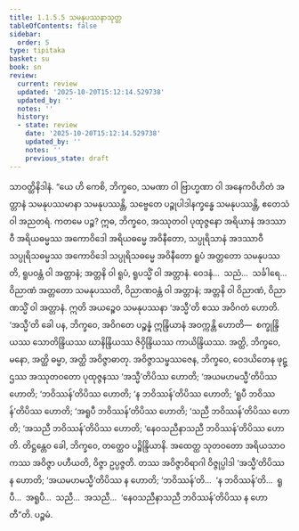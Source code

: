 ```yaml
---
title: 1.1.5.5 သမနုပဿနာသုတ္တ
tableOfContents: false
sidebar:
  order: 5
type: tipitaka
basket: su
book: sn
review:
  current: review
  updated: '2025-10-20T15:12:14.529738'
  updated_by: ''
  notes: ''
  history:
  - state: review
    date: '2025-10-20T15:12:14.529738'
    updated_by: ''
    notes: ''
    previous_state: draft
---
```



<DynamicBreadcrumb />


<ReviewStatus review={frontmatter.review} showDetails={true} />

<HypothesisAnnotation frontmatter={frontmatter} />

<Division number="47" book="sn" e="ch" v="18" p="286">

<Paragraph number="204" book="sn">
သာဝတ္ထိနိဒါနံ. “ယေ ဟိ ကေစိ, ဘိက္ခဝေ, သမဏာ ဝါ ဗြာဟ္မဏာ ဝါ အနေကဝိဟိတံ အတ္တာနံ သမနုပဿမာနာ သမနုပဿန္တိ, သဗ္ဗေတေ ပဉ္စုပါဒါနက္ခန္ဓေ သမနုပဿန္တိ, ဧတေသံ ဝါ အညတရံ. ကတမေ ပဉ္စ? ဣဓ, ဘိက္ခဝေ, အဿုတဝါ ပုထုဇ္ဇနော အရိယာနံ အဒဿာဝီ အရိယဓမ္မဿ အကောဝိဒေါ အရိယဓမ္မေ အဝိနီတော, သပ္ပုရိသာနံ အဒဿာဝီ သပ္ပုရိသဓမ္မဿ အကောဝိဒေါ သပ္ပုရိသဓမ္မေ အဝိနီတော ရူပံ အတ္တတော သမနုပဿတိ, ရူပဝန္တံ ဝါ အတ္တာနံ; အတ္တနိ ဝါ ရူပံ, ရူပသ္မိံ ဝါ အတ္တာနံ. ဝေဒနံ…  သညံ…  သင်္ခါရေ…  ဝိညာဏံ အတ္တတော သမနုပဿတိ, ဝိညာဏဝန္တံ ဝါ အတ္တာနံ; အတ္တနိ ဝါ ဝိညာဏံ, ဝိညာဏသ္မိံ ဝါ အတ္တာနံ.
</Paragraph>

<Paragraph number="205" book="sn">
ဣတိ အယဉ္စေဝ သမနုပဿနာ ‘အသ္မီ’တိ စဿ အဝိဂတံ ဟောတိ. ‘အသ္မီ’တိ ခေါ ပန, ဘိက္ခဝေ, အဝိဂတေ ပဉ္စန္နံ ဣန္ဒြိယာနံ အဝက္ကန္တိ ဟောတိ—  စက္ခုန္ဒြိယဿ သောတိန္ဒြိယဿ ဃာနိန္ဒြိယဿ ဇိဝှိန္ဒြိယဿ ကာယိန္ဒြိယဿ. အတ္ထိ, ဘိက္ခဝေ, မနော, အတ္ထိ ဓမ္မာ, အတ္ထိ အဝိဇ္ဇာဓာတု. အဝိဇ္ဇာသမ္ဖဿဇေန, ဘိက္ခဝေ, ဝေဒယိတေန ဖုဋ္ဌဿ အဿုတဝတော ပုထုဇ္ဇနဿ ‘အသ္မီ’တိပိဿ ဟောတိ; ‘အယမဟမသ္မီ’တိပိဿ ဟောတိ; ‘ဘဝိဿန်’တိပိဿ ဟောတိ; ‘န ဘဝိဿန်’တိပိဿ ဟောတိ; ‘ရူပီ ဘဝိဿန်’တိပိဿ ဟောတိ; ‘အရူပီ ဘဝိဿန်’တိပိဿ ဟောတိ; ‘သညီ ဘဝိဿန်’တိပိဿ ဟောတိ; ‘အသညီ ဘဝိဿန်’တိပိဿ ဟောတိ; ‘နေဝသညီနာသညီ ဘဝိဿန်’တိပိဿ ဟောတိ.
</Paragraph>

<Paragraph number="206" book="sn">
တိဋ္ဌန္တေဝ ခေါ, ဘိက္ခဝေ, တတ္ထေဝ ပဉ္စိန္ဒြိယာနိ. အထေတ္ထ သုတဝတော အရိယသာဝကဿ အဝိဇ္ဇာ ပဟီယတိ, ဝိဇ္ဇာ ဥပ္ပဇ္ဇတိ. တဿ အဝိဇ္ဇာဝိရာဂါ ဝိဇ္ဇုပ္ပါဒါ ‘အသ္မီ’တိပိဿ န ဟောတိ; ‘အယမဟမသ္မီ’တိပိဿ န ဟောတိ; ‘ဘဝိဿန်’တိ…  ‘န ဘဝိဿန်’တိ…  ရူပီ…  အရူပီ…  သညီ…  အသညီ…  ‘နေဝသညီနာသညီ ဘဝိဿန်’တိပိဿ န ဟောတီ”တိ.

</Paragraph>
</Division>

<Paragraph number="207" type="center" book="sn">
ပဉ္စမံ.
</Paragraph>